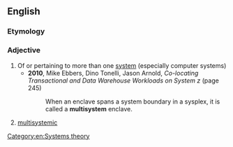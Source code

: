 ==English==

===Etymology===
{{prefix|en|multi|system}}

===Adjective===
{{en-adj|-}}

# Of or pertaining to more than one [[system]] (especially computer systems)
#* '''2010''', Mike Ebbers, ‎Dino Tonelli, ‎Jason Arnold, ''Co-locating Transactional and Data Warehouse Workloads on System z'' (page 245)
#*: When an enclave spans a system boundary in a sysplex, it is called a '''multisystem''' enclave.
# [[multisystemic]]

[[Category:en:Systems theory]]